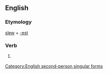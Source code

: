 ==English==

===Etymology===
[[slew]] + [[-est]]

===Verb===
{{en-verb form}}

# {{archaic}} {{form of|Second-person singular simple present form|slew}}

[[Category:English second-person singular forms]]